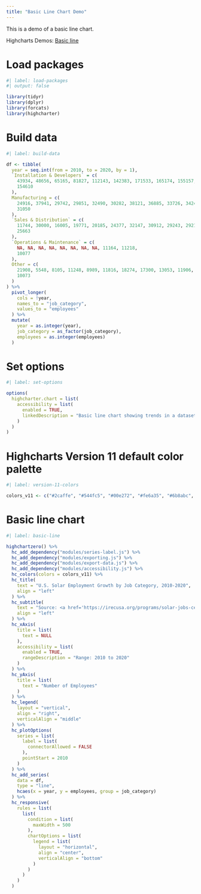 ```yaml
---
title: "Basic Line Chart Demo"
---
```


This is a demo of a basic line chart.

Highcharts Demos: [Basic line](https://www.highcharts.com/demo/line-basic)

# Load packages

```r
#| label: load-packages
#| output: false

library(tidyr)
library(dplyr)
library(forcats)
library(highcharter)
```

# Build data

```r
#| label: build-data

df <- tibble(
  year = seq.int(from = 2010, to = 2020, by = 1),
  `Installation & Developers` = c(
    43934, 48656, 65165, 81827, 112143, 142383, 171533, 165174, 155157, 161454, 
    154610
  ),
  Manufacturing = c(
    24916, 37941, 29742, 29851, 32490, 30282, 38121, 36885, 33726, 34243, 
    31050
  ),
  `Sales & Distribution` = c(
    11744, 30000, 16005, 19771, 20185, 24377, 32147, 30912, 29243, 29213, 
    25663
  ),
  `Operations & Maintenance` = c(
    NA, NA, NA, NA, NA, NA, NA, NA, 11164, 11218, 
    10077
  ),
  Other = c(
    21908, 5548, 8105, 11248, 8989, 11816, 18274, 17300, 13053, 11906, 
    10073
  )
) %>% 
  pivot_longer(
    cols = !year,
    names_to = "job_category",
    values_to = "employees"
  ) %>% 
  mutate(
    year = as.integer(year),
    job_category = as_factor(job_category),
    employees = as.integer(employees)
  )
```

# Set options

```r
#| label: set-options

options(
  highcharter.chart = list(
    accessibility = list(
      enabled = TRUE,
      linkedDescription = "Basic line chart showing trends in a dataset. This chart includes the `series-label` module, which adds a label to each line for enhanced readability."
    )
  )
)
```

# Highcharts Version 11 default color palette

```r
#| label: version-11-colors

colors_v11 <- c("#2caffe", "#544fc5", "#00e272", "#fe6a35", "#6b8abc", "#d568fb", "#2ee0ca", "#fa4b42", "#feb56a", "#91e8e1")
```

# Basic line chart

```r
#| label: basic-line

highchartzero() %>% 
  hc_add_dependency("modules/series-label.js") %>% 
  hc_add_dependency("modules/exporting.js") %>% 
  hc_add_dependency("modules/export-data.js") %>% 
  hc_add_dependency("modules/accessibility.js") %>% 
  hc_colors(colors = colors_v11) %>% 
  hc_title(
    text = "U.S. Solar Employment Growth by Job Category, 2010-2020",
    align = "left"
  ) %>% 
  hc_subtitle(
    text = "Source: <a href='https://irecusa.org/programs/solar-jobs-census/'>IREC</a>",
    align = "left"
  ) %>% 
  hc_xAxis(
    title = list(
      text = NULL
    ),
    accessibility = list(
      enabled = TRUE,
      rangeDescription = "Range: 2010 to 2020"
    )
  ) %>% 
  hc_yAxis(
    title = list(
      text = "Number of Employees"
    )
  ) %>% 
  hc_legend(
    layout = "vertical", 
    align = "right", 
    verticalAlign = "middle"
  ) %>% 
  hc_plotOptions(
    series = list(
      label = list(
        connectorAllowed = FALSE
      ),
      pointStart = 2010
    )
  ) %>%
  hc_add_series(
    data = df,
    type = "line",
    hcaes(x = year, y = employees, group = job_category)
  ) %>% 
  hc_responsive(
    rules = list(
      list(
        condition = list(
          maxWidth = 500
        ),
        chartOptions = list(
          legend = list(
            layout = "horizontal",
            align = "center",
            verticalAlign = "bottom"
          )
        )
      )
    )
  )
```
